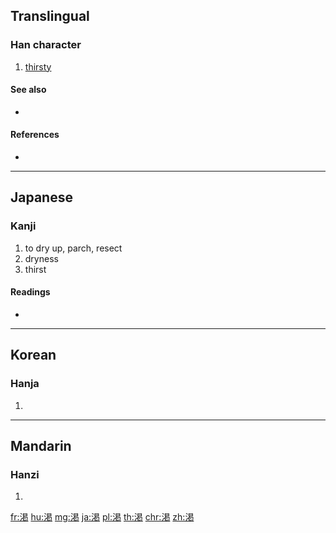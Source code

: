 {{also|渴}}
==Translingual==

===Han character===
{{Han char|rn=85|rad=水|as=08|sn=11|four=|canj=EAPP,XEAPP}}

# [[thirsty]]

====See also====
* {{l|mul|混}} <!-- Graphically similar -->

====References====
* {{Han ref|kx=0633.371|dkj=17748|hdz=80023.210|uh=6E07|ud=28167}}

----

==Japanese==

===Kanji===
{{ja-kanji|grade=c|rs=水08}}

# to dry up, parch, resect
# dryness
# thirst

====Readings====
* {{ja-readings|kanon=[[かつ]] (katsu)|kun=[[かわく]] (kawaku), [[かわき]] (kawaki)}}

----

==Korean==

===Hanja===
{{ko-hanja|hangeul=[[갈]], [[걸]]|eumhun=|rv=gal, geol|mr=kal, kŏl|y=kal, kel}}

# {{defn|lang=ko|sort=水08}}

----

==Mandarin==

===Hanzi===
{{cmn-hanzi|pin=[[kě]] ([[ke3]])|wg=k'o<sup>3</sup>}}

# {{defn|lang=cmn|sort=水08}}

[[fr:渇]]
[[hu:渇]]
[[mg:渇]]
[[ja:渇]]
[[pl:渇]]
[[th:渇]]
[[chr:渇]]
[[zh:渇]]